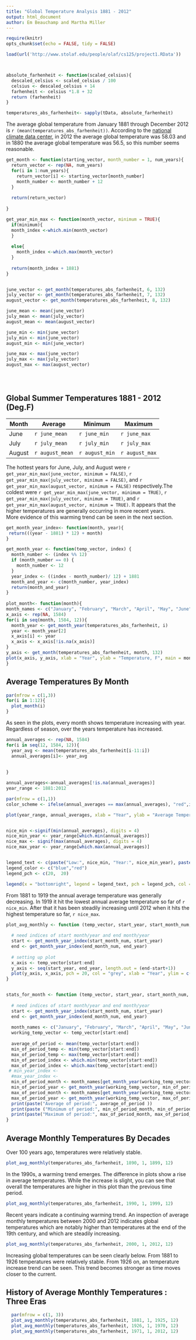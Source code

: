 ```yaml
---
title: "Global Temperature Analysis 1881 - 2012"
output: html_document
author: Em Beauchamp and Martha Miller
---
```


```r

require(knitr)
opts_chunk$set(echo = FALSE, tidy = FALSE)

load(url('http://www.stolaf.edu/people/olaf/cs125/project1.RData'))




```

```r

absolute_farhenheit <- function(scaled_celsius){
  descaled_celsius <- scaled_celsius / 100
  celsius <- descaled_celsius + 14
  farhenheit <- celsius *1.8 + 32
  return (farhenheit)
}

temperatures_abs_farhenheit<- sapply(tData, absolute_farhenheit)

```
The average global temperature from January 1881 through  December 2012 is `r (mean(temperatures_abs_farhenheit))`. According to the [national climate data center](https://www.ncdc.noaa.gov/sotc/global/201213), in 2012 the average global temperature was 58.03 and in 1880 the average global temperature was 56.5, so this number seems reasonable. 
```r
get_month <- function(starting_vector, month_number = 1, num_years){
  return_vector <- rep(NA, num_years)
  for(i in 1:num_years){
    return_vector[i] <- starting_vector[month_number]
    month_number <- month_number + 12
  }
  
  return(return_vector)
  
}

get_year_min_max <- function(month_vector, minimum = TRUE){
  if(minimum){
  month_index <-which.min(month_vector)
  }
  
  else{
    month_index <-which.max(month_vector)
  }
  
  return(month_index + 1881)
}


june_vector <- get_month(temperatures_abs_farhenheit, 6, 132)
july_vector <- get_month(temperatures_abs_farhenheit, 7, 132)
august_vector <- get_month(temperatures_abs_farhenheit, 8, 132)

june_mean <- mean(june_vector)
july_mean <- mean(july_vector)
august_mean <- mean(august_vector)

june_min <- min(june_vector)
july_min <- min(june_vector)
august_min <- min(june_vector)

june_max <- max(june_vector)
july_max <- max(july_vector)
august_max <- max(august_vector)





```
## Global Summer Temperatures 1881 - 2012 (Deg.F)

Month|Average|Minimum|Maximum
-----|-------|-------|-------
June |`r june_mean`|`r june_min`|`r june_max`
July |`r july_mean`|`r july_min`|`r july_max`
August |`r august_mean`|`r august_min`|`r august_max`

The hottest years for June, July, and August were `r get_year_min_max(june_vector, minimum = FALSE)`,  `r get_year_min_max(july_vector, minimum = FALSE)`, and `r get_year_min_max(august_vector, minimum = FALSE)` respectively.The coldest were `r get_year_min_max(june_vector, minimum = TRUE)`, `r get_year_min_max(july_vector, minimum = TRUE)`, and `r get_year_min_max(august_vector, minimum = TRUE)`. It appears that the higher temperatures are generally occurring in more recent years.  
More evidence of this warming trend can be seen in the next section.
```r

get_month_year_index<- function(month, year){
 return(((year - 1881) * 12) + month)
}

get_month_year <- function(temp_vector, index) {
  month_number <- (index %% 12)
  if (month_number == 0) {
    month_number <- 12
  }
  year_index <- ((index - month_number)/ 12) + 1881
  month_and_year <- c(month_number, year_index)
  return(month_and_year)
}
 
plot_month<- function(month){
month_names <- c("January", "February", "March", "April", "May", "June", "July", "August", "September", "October", "November", "December")
x_axis <- rep(NA, 1584)
for(i in seq(month, 1584, 12)){
  month_year <- get_month_year(temperatures_abs_farhenheit, i)
  year <- month_year[2]
  x_axis[i] <- year
  x_axis <- x_axis[!is.na(x_axis)]
}
y_axis <- get_month(temperatures_abs_farhenheit, month, 132)
plot(x_axis, y_axis, xlab = "Year", ylab = "Temperature, F", main = month_names[month], pch = 20, col = "grey")
}


```

## Average Temperatures By Month
```r
par(mfrow = c(1,3))
for(i in 1:12){
  plot_month(i)
}
```
  
  As seen in the plots, every month shows temperature increasing with year. Regardless of season, over the years temperature has increased.

```r

annual_averages <- rep(NA, 1584)
for(i in seq(12, 1584, 12)){
  year_avg <- mean(temperatures_abs_farhenheit[i-11:i])
  annual_averages[i]<- year_avg
  
  
}

annual_averages<-annual_averages[!is.na(annual_averages)]
year_range <- 1881:2012

par(mfrow = c(1,1))
color_scheme <- ifelse(annual_averages == max(annual_averages), "red",ifelse(annual_averages == min(annual_averages), "blue", "grey"))

plot(year_range, annual_averages, xlab = "Year", ylab = "Average Temperature, F", main = "Annual Averages 1881:2012", col = color_scheme, pch = 20)


nice_min <-signif(min(annual_averages), digits = 4)
nice_min_year <- year_range[which.min(annual_averages)]
nice_max <- signif(max(annual_averages), digits = 4)
nice_max_year <- year_range[which.max(annual_averages)]


legend_text <- c(paste("Low:", nice_min, "Year:", nice_min_year), paste("High", nice_max, "Year:",  nice_max_year))
legend_color <- c("blue","red")
legend_pch <- c(20,  20)

legend(x = "bottomright", legend = legend_text, pch = legend_pch, col = legend_color)


```
  
From 1881 to 1919 the annual average temperature was generally decreasing. In 1919 it hit the lowest annual average temperature so far of `r nice_min`. After that it has been steadily increasing until 2012 when it hits the highest temperature so far, `r nice_max`.  


```r

plot_avg_monthly <- function (temp_vector, start_year, start_month_num, end_year, end_month_num) {
  
  # need indices of start month/year and end month/year
  start <- get_month_year_index(start_month_num, start_year)
  end <- get_month_year_index(end_month_num, end_year)
  
  # setting up plot
  x_axis <- temp_vector[start:end]
  y_axis <- seq(start_year, end_year, length.out = (end-start+1))
  plot(y_axis, x_axis, pch = 20, col = "grey", xlab = "Year", ylim = c(55,60), ylab = "Average Temperature", main = paste(start_month_num, "/", start_year, ":", end_month_num, "/", end_year))
}


stats_for_month <- function (temp_vector, start_year, start_month_num, end_year, end_month_num) {
  
  # need indices of start month/year and end month/year
  start <- get_month_year_index(start_month_num, start_year)
  end <- get_month_year_index(end_month_num, end_year)
  
  month_names <- c("January", "February", "March", "April", "May", "June", "July", "August", "September", "October", "November", "December")
  working_temp_vector <- temp_vector[start:end]
  
  average_of_period <- mean(temp_vector[start:end])
  min_of_period_temp <- min(temp_vector[start:end])
  max_of_period_temp <- max(temp_vector[start:end])
  min_of_period_index <- which.min(temp_vector[start:end])
  max_of_period_index <- which.max(temp_vector[start:end])
 # min_year_index <- 
  #max_year_index <- 
  min_of_period_month <- month_names[get_month_year(working_temp_vector, min_of_period_index)[1]]
  min_of_period_year <- get_month_year(working_temp_vector, min_of_period_index)[2]
  max_of_period_month <- month_names[get_month_year(working_temp_vector, max_of_period_index)[1]]
  max_of_period_year <- get_month_year(working_temp_vector, max_of_period_index)[2]
  print(paste("Average of period:", average_of_period ))
  print(paste ("Minimum of period:", min_of_period_month, min_of_period_year,min_of_period_temp ))
  print(paste("Maximum of period:", max_of_period_month, max_of_period_year,  max_of_period_temp))
}


```


## Average Monthly Temperatures By Decades

Over 100 years ago, temperatures were relatively stable.

```r
plot_avg_monthly(temperatures_abs_farhenheit, 1890, 1, 1899, 12)

```
  
In the 1990s, a warming trend emerges. The difference in plots show a rise in average temperatures. While the increase is slight, you can see that overall the temperatures are higher in this plot than the previous time period.
```r

plot_avg_monthly(temperatures_abs_farhenheit, 1990, 1, 1999, 12)
```
  
Recent years indicate a continuing warming trend. An inspection of average monthly temperatures between 2000 and 2012 indicates global temperatures which are notably higher than temperatures at the end of the 19th century, and which are steadily increasing.
```r

plot_avg_monthly(temperatures_abs_farhenheit, 2000, 1, 2012, 12)
```
  
Increasing global temperatures can be seen clearly below. From 1881 to 1926 temperatures were relatively stable. From 1926 on,  an temperature increase trend can be seen. This trend becomes stronger as time moves closer to the current.

## History of Average Monthly Temperatures : Three Eras

```r
  par(mfrow = c(1, 3))
  plot_avg_monthly(temperatures_abs_farhenheit, 1881, 1, 1925, 12)
  plot_avg_monthly(temperatures_abs_farhenheit, 1926, 1, 1970, 12)
  plot_avg_monthly(temperatures_abs_farhenheit, 1971, 1, 2012, 12)

```

